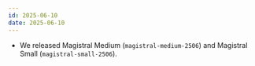 ```yaml
---
id: 2025-06-10
date: 2025-06-10
---
```


- We released Magistral Medium (`magistral-medium-2506`) and Magistral Small (`magistral-small-2506`). <Tag model/>
